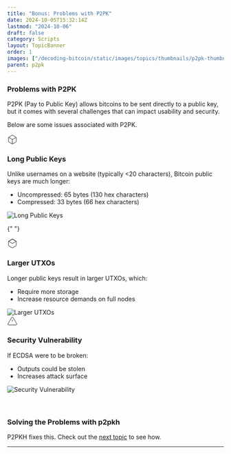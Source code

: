 ```yaml
---
title: "Bonus: Problems with P2PK"
date: 2024-10-05T15:32:14Z
lastmod: "2024-10-06"
draft: false
category: Scripts
layout: TopicBanner
order: 1
images: ["/decoding-bitcoin/static/images/topics/thumbnails/p2pk-thumbnail.webp"]
parent: p2pk
---
```



### Problems with P2PK

P2PK (Pay to Public Key) allows bitcoins to be sent directly to a public key, but it comes with several challenges that can impact usability and security.

Below are some issues associated with P2PK.

<div className="grid grid-cols-1 md:grid-cols-3 gap-6 mt-8 full-width text-vscode-text-light ">
  <div className="bg-red-100 dark:bg-red-100 p-6 rounded-lg shadow-md flex flex-col justify-between">
    <div>
      <div className="flex items-center mb-3">
        <svg xmlns="http://www.w3.org/2000/svg" width="24" height="24" viewBox="0 0 24 24" fill="none" stroke="currentColor" strokeWidth="2" strokeLinecap="round" strokeLinejoin="round" className="text-red-700 dark:text-red-700 mr-2 flex-shrink-0">
          <path d="M21 16V8a2 2 0 0 0-1-1.73l-7-4a2 2 0 0 0-2 0l-7 4A2 2 0 0 0 3 8v8a2 2 0 0 0 1 1.73l7 4a2 2 0 0 0 2 0l7-4A2 2 0 0 0 21 16z"></path>
          <polyline points="3.27 6.96 12 12.01 20.73 6.96"></polyline>
          <line x1="12" y1="22.08" x2="12" y2="12"></line>
        </svg>
        <h3 className="text-lg font-semibold text-red-700 dark:text-red-700 mt-1 my-auto">Long Public Keys</h3>
      </div>
      <div className="text-sm mb-4 ml-8">
        Unlike usernames on a website (typically &lt;20 characters), Bitcoin public keys are much longer:
      </div>
      <ul className="list-disc list-inside mb-4 text-sm ml-8">
        <li>Uncompressed: 65 bytes (130 hex characters)</li>
        <li>Compressed: 33 bytes (66 hex characters)</li>
      </ul>
    </div>
    <img src="/decoding-bitcoin/static/images/topics/p2pk/p2pk-problem1.png" alt="Long Public Keys" className="w-full h-auto mt-auto" />
  </div>

{" "}

<div className="bg-orange-100 dark:bg-orange-100 p-6 rounded-lg shadow-md flex flex-col justify-between">
    <div>
        <div className="flex items-center mb-3">
            <svg
                xmlns="http://www.w3.org/2000/svg"
                width="24"
                height="24"
                viewBox="0 0 24 24"
                fill="none"
                stroke="currentColor"
                strokeWidth="2"
                strokeLinecap="round"
                strokeLinejoin="round"
                className="text-orange-700 dark:text-orange-700 mr-2 flex-shrink-0"
            >
                <path d="M21 16V8a2 2 0 0 0-1-1.73l-7-4a2 2 0 0 0-2 0l-7 4A2 2 0 0 0 3 8v8a2 2 0 0 0 1 1.73l7 4a2 2 0 0 0 2 0l7-4A2 2 0 0 0 21 16z"></path>
                <line x1="3.27" y1="6.96" x2="12" y2="12.01"></line>
                <line x1="12" y1="12.01" x2="20.73" y2="6.96"></line>
                <line x1="3.27" y1="6.96" x2="12" y2="2.06"></line>
                <line x1="12" y1="2.06" x2="20.73" y2="6.96"></line>
            </svg>
            <h3 className="text-lg font-semibold text-yellow-700 dark:text-yellow-700 mt-1 my-auto">
                Larger UTXOs
            </h3>
        </div>
        <div className="text-sm mb-4 ml-8">
            Longer public keys result in larger UTXOs, which:
        </div>
        <ul className="list-disc list-inside mb-4 text-sm ml-8">
            <li>Require more storage</li>
            <li>Increase resource demands on full nodes</li>
        </ul>
    </div>
    <img
        src="/decoding-bitcoin/static/images/topics/p2pk/p2pk-problem2.png"
        alt="Larger UTXOs"
        className="w-full h-auto mt-auto"
    />
</div>

  <div className="bg-yellow-100 dark:bg-yellow-100 p-6 rounded-lg shadow-md flex flex-col justify-between">
    <div>
      <div className="flex items-center mb-3">
        <svg xmlns="http://www.w3.org/2000/svg" width="24" height="24" viewBox="0 0 24 24" fill="none" stroke="currentColor" strokeWidth="2" strokeLinecap="round" strokeLinejoin="round" className="text-yellow-700 dark:text-yellow-700 mr-2 flex-shrink-0">
          <path d="M10.29 3.86L1.82 18a2 2 0 0 0 1.71 3h16.94a2 2 0 0 0 1.71-3L13.71 3.86a2 2 0 0 0-3.42 0z"></path>
          <line x1="12" y1="9" x2="12" y2="13"></line>
          <line x1="12" y1="17" x2="12.01" y2="17"></line>
        </svg>
        <h3 className="text-lg font-semibold text-yellow-700 dark:text-yellow-700 mt-1 my-auto">Security Vulnerability</h3>
      </div>
      <div className="text-sm mb-4 ml-8">
        If ECDSA were to be broken:
      </div>
      <ul className="list-disc list-inside mb-4 text-sm ml-8">
        <li>Outputs could be stolen</li>
        <li>Increases attack surface</li>
      </ul>
    </div>
    <img src="/decoding-bitcoin/static/images/topics/p2pk/p2pk-problem3.png" alt="Security Vulnerability" className="w-full h-auto mt-auto" />
  </div>
</div>

<br />
<br />

### Solving the Problems with p2pkh

P2PKH fixes this. Check out the [next topic](/decoding/5-p2pkh) to see how.

---
